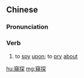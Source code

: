 {{also|窥探}}
==Chinese==
{{zh-forms|s=窥探}}

===Pronunciation===
{{zh-pron
|m=kuītàn
|c=kwai1 taam3
|cat=v
}}

===Verb===
{{zh-verb}}

# to [[spy]] [[upon]]; to [[pry]] [[about]]

[[hu:窺探]]
[[mg:窺探]]